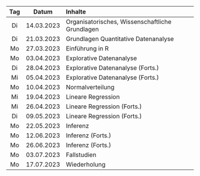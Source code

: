 | Tag | Datum      | Inhalte                                         |
|:---:|:----------:|:------------------------------------------------|
| Di  | 14.03.2023 | Organisatorisches, Wissenschaftliche Grundlagen |
| Di  | 21.03.2023 | Grundlagen Quantitative Datenanalyse            |
| Mo  | 27.03.2023 | Einführung in R                                 |
| Mo  | 03.04.2023 | Explorative Datenanalyse                        |
| Di  | 28.04.2023 | Explorative Datenanalyse (Forts.)               |
| Mi  | 05.04.2023 | Explorative Datenanalyse (Forts.)               |
| Mo  | 10.04.2023 | Normalverteilung 	                             |
| Mi  | 19.04.2023 | Lineare Regression                              |
| Mi  | 26.04.2023 | Lineare Regression (Forts.)                     |
| Di  | 09.05.2023 | Lineare Regression (Forts.)                     |
| Mo  | 22.05.2023 | Inferenz                                        |
| Mo  | 12.06.2023 | Inferenz (Forts.)                               |
| Mo  | 26.06.2023 | Inferenz (Forts.)                               |
| Mo  | 03.07.2023 | Fallstudien                                     |
| Mo  | 17.07.2023 | Wiederholung                                    |